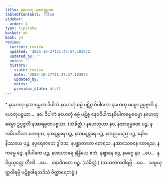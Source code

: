 ```yaml
---
title: နဟေတု-နအာရမ္မဏ
tableOfContents: false
sidebar:
  order: 1
type: tipitaka
basket: ab
book: p4
review:
  current: review
  updated: '2025-10-27T21:47:57.103972'
  updated_by: ''
  notes: ''
  history:
  - state: review
    date: '2025-10-27T21:47:57.103972'
    updated_by: ''
    notes: ''
    previous_state: draft
---
```



<ReviewStatus review={frontmatter.review} showDetails={true} />

<HypothesisAnnotation frontmatter={frontmatter} />

<DynamicBreadcrumb />

<Paragraph type="center" book="p4">
* နဟေတု-နအာရမ္မဏ
</Paragraph>

<Division number="45" book="p4" e="ch" v="39" p="482">

<Paragraph number="148" book="p4">
ဝိပါကံ နဟေတုံ ဓမ္မံ ပဋိစ္စ ဝိပါကော နဟေတု ဓမ္မော ဥပ္ပဇ္ဇတိ နဟေတုပစ္စယာ…  နဝ.
</Paragraph>

<Paragraph number="149" book="p4">
ဝိပါကံ နဟေတုံ ဓမ္မံ ပဋိစ္စ နေဝဝိပါကနဝိပါကဓမ္မဓမ္မော နဟေတု ဓမ္မော ဥပ္ပဇ္ဇတိ နအာရမ္မဏပစ္စယာ. (သံခိတ္တံ.)
</Paragraph>

</Division>
<Division number="46" book="p4" e="ch" v="39" p="482">

<Paragraph number="150" book="p4">
နဟေတုယာ နဝ, နအာရမ္မဏေ ပဉ္စ, နအဓိပတိယာ တေရသ, နအနန္တရေ ပဉ္စ, နသမနန္တရေ ပဉ္စ, နအညမညေ ပဉ္စ, နော်ပနိဿယေ ပဉ္စ, နပုရေဇာတေ ဒွါဒသ, နပစ္ဆာဇာတေ တေရသ, နအာသေဝနေ တေရသ, နကမ္မေ ဒွေ, နဝိပါကေ ပဉ္စ, နအာဟာရေ နဲန္ဒြိယေ ဧကံ, နဈာနေ ဒွေ, နမဂ္ဂေ နဝ …ပေ…  နဝိပ္ပယုတ္တေ တီဏိ …ပေ…  နောဝိဂတေ ပဉ္စ. (သံခိတ္တံ.)
</Paragraph>

<Paragraph number="151" book="p4">
(သဟဇာတဝါရမ္ပိ …ပေ…  သမ္ပယုတ္တဝါရမ္ပိ ပဋိစ္စဝါရသဒိသံ ဝိတ္ထာရေတဗ္ဗံ.)
</Paragraph>
</Division>